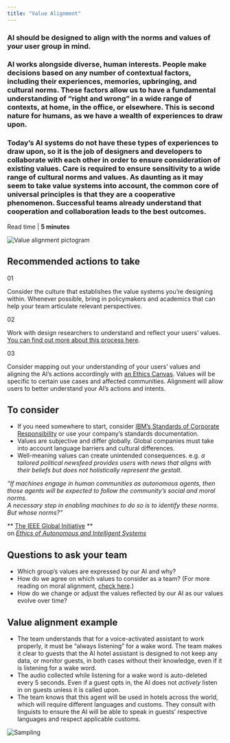 ```yaml
---
title: "Value Alignment"
---
```



<Row className="opener">
<Column colSm={3} colMd={6} colLg={7}>

### AI should be designed to align with the norms and values of your user group in mind.
### AI works alongside diverse, human interests. People make decisions based on any number of contextual factors, including their experiences, memories, upbringing, and cultural norms. These factors allow us to have a fundamental understanding of “right and wrong” in a wide range of contexts, at home, in the office, or elsewhere. This is second nature for humans, as we have a wealth of experiences to draw upon.

### Today’s AI systems do not have these types of experiences to draw upon, so it is the job of designers and developers to collaborate with each other in order to ensure consideration of existing values. Care is required to ensure sensitivity to a wide range of cultural norms and values. As daunting as it may seem to take value systems into account, the common core of universal principles is that they are a cooperative phenomenon. Successful teams already understand that cooperation and collaboration leads to the best outcomes.

Read time | **5 minutes**

</Column>

<Column colSm={1} offsetLg={1} colMd={2} colLg={2}>

![Value alignment pictogram](../../images/ethics/value-alignment/Image_1.png)

</Column>
</Row>

<Row className="hr recommended">
<Column colSm={4}>

## Recommended actions to take

</Column>
<Column colMd={4} colLg={4}>

01

Consider the culture that establishes the value systems you’re designing within. Whenever possible, bring in policymakers and academics that can help your team articulate relevant perspectives.

</Column>
<Column colMd={4} colLg={4}>

02

Work with design researchers to understand and reflect your users’ values. [You can find out more about this process here](https://www.ibm.com/design/research/).

</Column>
<Column colMd={4} colLg={4}>

03

Consider mapping out your understanding of your users’ values and aligning the AI’s actions accordingly with [an Ethics Canvas](https://www.ethicscanvas.org). Values will be specific to certain use cases and affected communities. Alignment will allow users to better understand your AI’s actions and intents.

</Column>
</Row>



<Row className="hr consider">
<Column colMd={6} colLg={7}>

## To consider

 - If you need somewhere to start, consider [IBM’s Standards of Corporate Responsibility](https://www.ibm.com/ibm/responsibility/2015/at_a_glance/our_approach.html) or use your company’s standards documentation.
 - Values are subjective and differ globally. Global companies must take into account language barriers and cultural differences.
 - Well-meaning values can create unintended consequences. e.g. *a tailored political newsfeed provides users with news that aligns with their beliefs but does not holistically represent the gestalt*.


</Column>

<Column colSm={0} colMd={2} colLg={3} offsetMd={1} noGutterSm>
<Aside>

_“If machines engage in human communities as autonomous agents, then those agents will be expected to follow the community’s social and moral norms. <br/> A necessary step in enabling machines to do so is to identify these norms. But whose norms?”_

** [The IEEE Global Initiative](https://ethicsinaction.ieee.org) **<br/>
on _[Ethics of Autonomous and Intelligent Systems](https://ethicsinaction.ieee.org)_

</Aside>
</Column>
</Row>



<Row className="questions">
<Column colMd={6} colLg={7}>

## Questions to ask your team

 - Which group’s values are expressed by our AI and why?
 - How do we agree on which values to consider as a team? (For more reading on moral alignment, [check here](http://faculty.mtsac.edu/cmcgruder/moraljudgements.html).)
 - How do we change or adjust the values reflected by our AI as our values evolve over time? 


</Column>
</Row>



<Row className="example">
<Column colMd={6} colLg={7}>

## Value alignment example

 - The team understands that for a voice-activated assistant to work properly, it must be “always listening” for a wake word. The team makes it clear to guests that the AI hotel assistant is designed to not keep any data, or monitor guests, in both cases without their knowledge, even if it is listening for a wake word.
 - The audio collected while listening for a wake word is auto-deleted every 5 seconds. Even if a guest opts in, the AI does not *actively* listen in on guests unless it is called upon.
 - The team knows that this agent will be used in hotels across the world, which will require different languages and customs. They consult with linguists to ensure the AI will be able to speak in guests’ respective languages and respect applicable customs.


</Column>
</Row>

![Sampling](../../images/ethics/value-alignment/Image_2.png)
